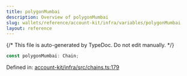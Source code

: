 ```yaml
---
title: polygonMumbai
description: Overview of polygonMumbai
slug: wallets/reference/account-kit/infra/variables/polygonMumbai
layout: reference
---
```


{/* This file is auto-generated by TypeDoc. Do not edit manually. */}

```ts
const polygonMumbai: Chain;
```

Defined in: [account-kit/infra/src/chains.ts:179](https://github.com/alchemyplatform/aa-sdk/blob/17aad1f572375d42a06c7e3238078a88a435d459/account-kit/infra/src/chains.ts#L179)

